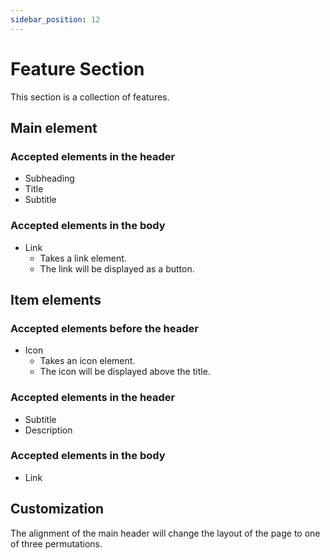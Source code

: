 ```yaml
---
sidebar_position: 12
---
```


# Feature Section

This section is a collection of features.

## Main element

### Accepted elements in the header

  - Subheading
  - Title
  - Subtitle

### Accepted elements in the body

  - Link
    - Takes a link element.
    - The link will be displayed as a button.

## Item elements

### Accepted elements before the header

  - Icon
    - Takes an icon element.
    - The icon will be displayed above the title.

### Accepted elements in the header

  - Subtitle
  - Description

### Accepted elements in the body

  - Link

## Customization

The alignment of the main header will change the layout of the page to one of three permutations.